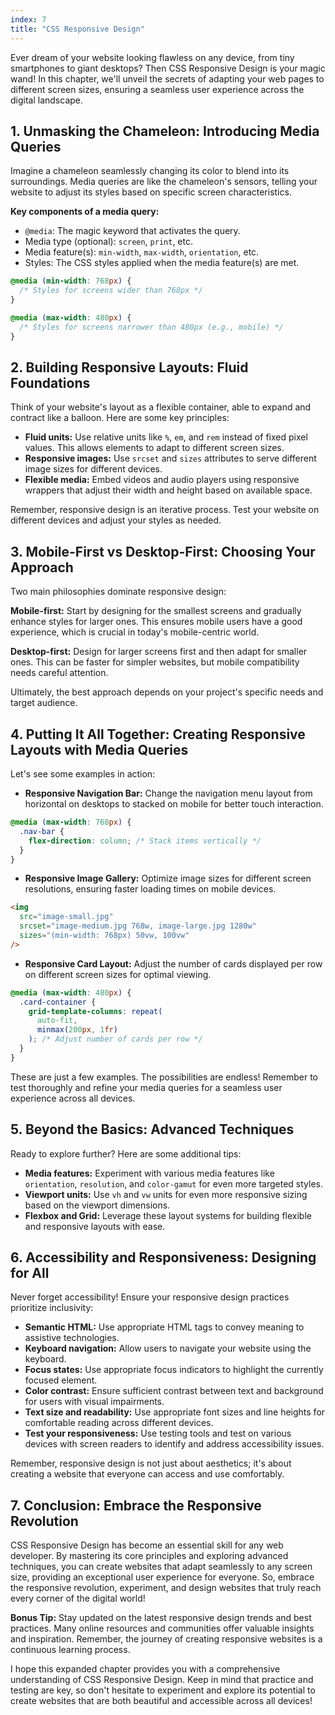 ```yaml
---
index: 7
title: "CSS Responsive Design"
---
```


Ever dream of your website looking flawless on any device, from tiny smartphones to giant desktops? Then CSS Responsive Design is your magic wand! In this chapter, we'll unveil the secrets of adapting your web pages to different screen sizes, ensuring a seamless user experience across the digital landscape.

## 1. Unmasking the Chameleon: Introducing Media Queries

Imagine a chameleon seamlessly changing its color to blend into its surroundings. Media queries are like the chameleon's sensors, telling your website to adjust its styles based on specific screen characteristics.

**Key components of a media query:**

- `@media`: The magic keyword that activates the query.
- Media type (optional): `screen`, `print`, etc.
- Media feature(s): `min-width`, `max-width`, `orientation`, etc.
- Styles: The CSS styles applied when the media feature(s) are met.

```css
@media (min-width: 768px) {
  /* Styles for screens wider than 768px */
}

@media (max-width: 480px) {
  /* Styles for screens narrower than 480px (e.g., mobile) */
}
```

## 2. Building Responsive Layouts: Fluid Foundations

Think of your website's layout as a flexible container, able to expand and contract like a balloon. Here are some key principles:

- **Fluid units:** Use relative units like `%`, `em`, and `rem` instead of fixed pixel values. This allows elements to adapt to different screen sizes.
- **Responsive images:** Use `srcset` and `sizes` attributes to serve different image sizes for different devices.
- **Flexible media:** Embed videos and audio players using responsive wrappers that adjust their width and height based on available space.

Remember, responsive design is an iterative process. Test your website on different devices and adjust your styles as needed.

## 3. Mobile-First vs Desktop-First: Choosing Your Approach

Two main philosophies dominate responsive design:

**Mobile-first:** Start by designing for the smallest screens and gradually enhance styles for larger ones. This ensures mobile users have a good experience, which is crucial in today's mobile-centric world.

**Desktop-first:** Design for larger screens first and then adapt for smaller ones. This can be faster for simpler websites, but mobile compatibility needs careful attention.

Ultimately, the best approach depends on your project's specific needs and target audience.

## 4. Putting It All Together: Creating Responsive Layouts with Media Queries

Let's see some examples in action:

- **Responsive Navigation Bar:** Change the navigation menu layout from horizontal on desktops to stacked on mobile for better touch interaction.

```css
@media (max-width: 768px) {
  .nav-bar {
    flex-direction: column; /* Stack items vertically */
  }
}
```

- **Responsive Image Gallery:** Optimize image sizes for different screen resolutions, ensuring faster loading times on mobile devices.

```html
<img
  src="image-small.jpg"
  srcset="image-medium.jpg 768w, image-large.jpg 1280w"
  sizes="(min-width: 768px) 50vw, 100vw"
/>
```

- **Responsive Card Layout:** Adjust the number of cards displayed per row on different screen sizes for optimal viewing.

```css
@media (max-width: 480px) {
  .card-container {
    grid-template-columns: repeat(
      auto-fit,
      minmax(200px, 1fr)
    ); /* Adjust number of cards per row */
  }
}
```

These are just a few examples. The possibilities are endless! Remember to test thoroughly and refine your media queries for a seamless user experience across all devices.

## 5. Beyond the Basics: Advanced Techniques

Ready to explore further? Here are some additional tips:

- **Media features:** Experiment with various media features like `orientation`, `resolution`, and `color-gamut` for even more targeted styles.
- **Viewport units:** Use `vh` and `vw` units for even more responsive sizing based on the viewport dimensions.
- **Flexbox and Grid:** Leverage these layout systems for building flexible and responsive layouts with ease.

## 6. Accessibility and Responsiveness: Designing for All

Never forget accessibility! Ensure your responsive design practices prioritize inclusivity:

- **Semantic HTML:** Use appropriate HTML tags to convey meaning to assistive technologies.
- **Keyboard navigation:** Allow users to navigate your website using the keyboard.
- **Focus states:** Use appropriate focus indicators to highlight the currently focused element.
- **Color contrast:** Ensure sufficient contrast between text and background for users with visual impairments.
- **Text size and readability:** Use appropriate font sizes and line heights for comfortable reading across different devices.
- **Test your responsiveness:** Use testing tools and test on various devices with screen readers to identify and address accessibility issues.

Remember, responsive design is not just about aesthetics; it's about creating a website that everyone can access and use comfortably.

## 7. Conclusion: Embrace the Responsive Revolution

CSS Responsive Design has become an essential skill for any web developer. By mastering its core principles and exploring advanced techniques, you can create websites that adapt seamlessly to any screen size, providing an exceptional user experience for everyone. So, embrace the responsive revolution, experiment, and design websites that truly reach every corner of the digital world!

**Bonus Tip:** Stay updated on the latest responsive design trends and best practices. Many online resources and communities offer valuable insights and inspiration. Remember, the journey of creating responsive websites is a continuous learning process.

I hope this expanded chapter provides you with a comprehensive understanding of CSS Responsive Design. Keep in mind that practice and testing are key, so don't hesitate to experiment and explore its potential to create websites that are both beautiful and accessible across all devices!
